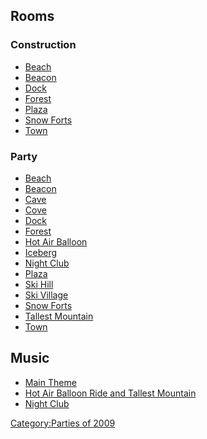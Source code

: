 {{CPW|Festival of Flight|Penas pro Ar}}

==Rooms==
===Construction===
*[[Media:FestivalOfFlightConstBeach.swf|Beach]]
*[[Media:FestivalOfFlightConstBeacon.swf|Beacon]]
*[[Media:FestivalOfFlightConstDock.swf|Dock]]
*[[Media:FestivalOfFlightConstForest.swf|Forest]]
*[[Media:FestivalOfFlightConstPlaza.swf|Plaza]]
*[[Media:FestivalOfFlightConstForts.swf|Snow Forts]]
*[[Media:RoomsTown-FestivalofFlightPre.swf|Town]]

===Party===
*[[Media:FestivalOfFlightBeach.swf|Beach]]
*[[Media:FestivalOfFlightBeacon.swf|Beacon]]
*[[Media:FestivalOfFlightCave.swf|Cave]]
*[[Media:FestivalOfFlightCove.swf|Cove]]
*[[Media:FestivalOfFlightDock.swf|Dock]]
*[[Media:FestivalOfFlightForest.swf|Forest]]
*[[Media:FestivalOfFlightParty.swf|Hot Air Balloon]]
*[[Media:FestivalOfFlightBerg.swf|Iceberg]]
*[[Media:FestivalOfFlightDance.swf|Night Club]]
*[[Media:FestivalOfFlightPlaza.swf|Plaza]]
*[[Media:FestivalOfFlightMtn.swf|Ski Hill]]
*[[Media:FestivalOfFlightVillage.swf|Ski Village]]
*[[Media:FestivalOfFlightForts.swf|Snow Forts]]
*[[Media:FestivalOfFlightParty2.swf|Tallest Mountain]]
*[[Media:RoomsTown-FestivalofFlight.swf|Town]]

==Music==
*[[Media:Music277.swf|Main Theme]]
*[[Media:Music278.swf|Hot Air Balloon Ride and Tallest Mountain]]
*[[Media:Music279.swf|Night Club]]

{{Parties}}

[[Category:Parties of 2009]]